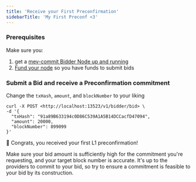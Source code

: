```yaml
---
title: 'Receive your First Preconfirmation'
sidebarTitle: 'My First Preconf <3'
---
```


### Prerequisites
Make sure you:
1. get a [mev-commit Bidder Node up and running](https://docs.primev.xyz/get-started/quickstart)
2. [Fund your node](https://docs.primev.xyz/get-started/bidders/fund-node) so you have funds to submit bids

### Submit a Bid and receive a Preconfirmation commitment

Change the `txHash`, `amount`, and `blockNumber` to your liking

```shell ❯_ terminal
curl -X POST <http://localhost:13523/v1/bidder/bid> \
-d '{
  "txHash": "91a89B633194c0D86C539A1A5B14DCCacfD47094",
  "amount": 20000,
  "blockNumber": 899099
}'
```

🎉 Congrats, you received your first L1 preconfirmation!

Make sure your bid amount is sufficiently high for the commitment you're requesting, and your target block number is accurate. It's up to the providers to commit to your bid, so try to ensure a commitment is feasible to your bid by its construction.
